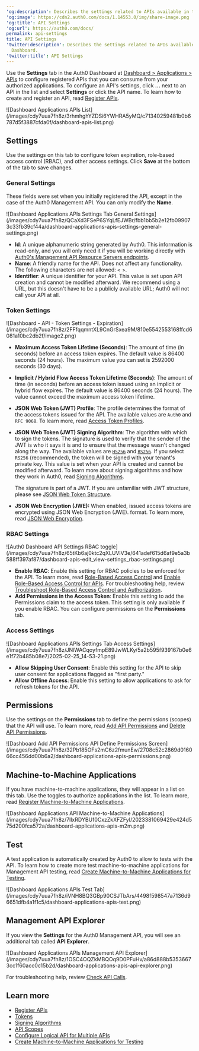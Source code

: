 ---
'og:description': Describes the settings related to APIs available in the Auth0 Dashboard.
'og:image': https://cdn2.auth0.com/docs/1.14553.0/img/share-image.png
'og:title': API Settings
'og:url': https://auth0.com/docs/
permalink: api-settings
title: API Settings
'twitter:description': Describes the settings related to APIs available in the Auth0
  Dashboard.
'twitter:title': API Settings
---
Use the **Settings** tab in the <Tooltip tip="Auth0 Dashboard: Auth0's main product to configure your services." cta="View Glossary" href="/docs/glossary?term=Auth0+Dashboard">Auth0 Dashboard</Tooltip> at [Dashboard > Applications > APIs](https://manage.auth0.com/#/apis) to configure registered APIs that you can consume from your authorized applications. To configure an API's settings, click **...** next to an API in the list and select **Settings** or click the API name. To learn how to create and register an API, read [Register APIs](/docs/get-started/auth0-overview/set-up-apis).

<Frame>![Dashboard Applications APIs List](/images/cdy7uua7fh8z/3rhmhghYZDSi6YWHRA5yMQ/c71340259481b0b6787d5f3887cfda0f/dashboard-apis-list.png)</Frame>

## Settings

Use the settings on this tab to configure token expiration, role-based access control (RBAC), and other access settings. Click **Save** at the bottom of the tab to save changes.

### General Settings

These fields were set when you initially registered the API, except in the case of the Auth0 <Tooltip tip="Management API: A product to allow customers to perform administrative tasks." cta="View Glossary" href="/docs/glossary?term=Management+API">Management API</Tooltip>. You can only modify the **Name**.

<Frame>![Dashboard Applications APIs Settings Tab General Settings](/images/cdy7uua7fh8z/QCaXd3FSeP6SYqLfEJWBr/fbb1bb5b2e12fb099073c33fb39cf44a/dashboard-applications-apis-settings-general-settings.png)</Frame>

* **Id**: A unique alphanumeric string generated by Auth0. This information is read-only, and you will only need it if you will be working directly with [Auth0's Management API Resource Servers endpoints](https://auth0.com/docs/api/management/v2#!/Resource_Servers/get_resource_servers_by_id).
* **Name**: A friendly name for the API. Does not affect any functionality. The following characters are not allowed: `< >`.
* **Identifier**: A unique identifier for your API. This value is set upon API creation and cannot be modified afterward. We recommend using a URL, but this doesn't have to be a publicly available URL; Auth0 will not call your API at all.

### Token Settings

<Frame>![Dashboard - API - Token Settings - Expiration](/images/cdy7uua7fh8z/2FFfqqmntXL9CnGrSxea9M/810e5542553168ffcd6081a10bc2db2f/image2.png)</Frame>

* **Maximum <Tooltip tip="Access Token: Authorization credential, in the form of an opaque string or JWT, used to access an API." cta="View Glossary" href="/docs/glossary?term=Access+Token">Access Token</Tooltip> Lifetime (Seconds)**: The amount of time (in seconds) before an access token expires. The default value is 86400 seconds (24 hours). The maximum value you can set is 2592000 seconds (30 days).
* **Implicit / Hybrid Flow Access Token Lifetime (Seconds)**: The amount of time (in seconds) before an access token issued using an implicit or hybrid flow expires. The default value is 86400 seconds (24 hours). The value cannot exceed the maximum access token lifetime.
* **<Tooltip tip="JSON Web Token (JWT): Standard ID Token format (and often Access Token format) used to represent claims securely between two parties." cta="View Glossary" href="/docs/glossary?term=JSON+Web+Token">JSON Web Token</Tooltip> (JWT) Profile**: The profile determines the format of the access tokens issued for the API. The available values are `Auth0` and `RFC 9068`. To learn more, read [Access Token Profiles](/docs/secure/tokens/access-tokens/access-token-profiles).
* **JSON Web Token (JWT) <Tooltip tip="Signing Algorithm: Algorithm used to digitally sign tokens to ensure the token has not been tampered with." cta="View Glossary" href="/docs/glossary?term=Signing+Algorithm">Signing Algorithm</Tooltip>**: The algorithm with which to sign the tokens. The signature is used to verify that the sender of the JWT is who it says it is and to ensure that the message wasn't changed along the way. The available values are [`HS256`](https://en.wikipedia.org/wiki/Symmetric-key_algorithm) and [`RS256`](https://en.wikipedia.org/wiki/Public-key_cryptography). If you select `RS256` (recommended), the token will be signed with your tenant's private key. This value is set when your API is created and cannot be modified afterward. To learn more about signing algorithms and how they work in Auth0, read [Signing Algorithms](/docs/get-started/applications/signing-algorithms).

  <Callout icon="file-lines" color="#0EA5E9" iconType="regular">

  The signature is part of a JWT. If you are unfamiliar with JWT structure, please see [JSON Web Token Structure](/docs/secure/tokens/json-web-tokens/json-web-token-structure).

  </Callout>
* **JSON Web Encryption (JWE):** When enabled, issued access tokens are encrypted using JSON Web Encryption (JWE). format. To learn more, read [JSON Web Encryption](/docs/secure/tokens/access-tokens/json-web-encryption).

### RBAC Settings

<Frame>![Auth0 Dashboard API Settings RBAC toggle](/images/cdy7uua7fh8z/65tKb6aj0ktc2qXLUVlV3e/641adef615d6af9e5a3b588ff397af87/dashboard-apis-edit_view-settings_rbac-settings.png)</Frame>

* **Enable RBAC**: Enable this setting for RBAC policies to be enforced for the API. To learn more, read [Role-Based Access Control](/docs/manage-users/access-control/rbac) and [Enable Role-Based Access Control for APIs](/docs/get-started/apis/enable-role-based-access-control-for-apis). For troubleshooting help, review [Troubleshoot Role-Based Access Control and Authorization](/docs/troubleshoot/authentication-issues/troubleshoot-rbac-authorization).
* **Add Permissions in the Access Token**: Enable this setting to add the Permissions claim to the access token. This setting is only available if you enable RBAC. You can configure permissions on the **Permissions** tab.

### Access Settings

<Frame>![Dashboard Applications APIs Settings Tab Access Settings](/images/cdy7uua7fh8z/JNlWACqoyfmpE89JwWLKy/5a2b595f939167b0e6e1f72b485b08e7/2025-02-25_14-53-21.png)</Frame>

* **Allow Skipping User Consent**: Enable this setting for the API to skip user consent for applications flagged as "first party."
* **Allow Offline Access**: Enable this setting to allow applications to ask for <Tooltip tip="Refresh Token: Token used to obtain a renewed Access Token without forcing users to log in again." cta="View Glossary" href="/docs/glossary?term=refresh+tokens">refresh tokens</Tooltip> for the API.

## Permissions

Use the settings on the **Permissions** tab to define the permissions (scopes) that the API will use. To learn more, read [Add API Permissions](/docs/get-started/apis/add-api-permissions) and [Delete API Permissions](/docs/get-started/apis/delete-api-permissions).

<Frame>![Dashboard Add API Permissions API Define Permissions Screen](/images/cdy7uua7fh8z/32Pb185OFs2mC6z2fmunEw/2708c52c2869d016066cc456dd00b6a2/dashboard-applications-apis-permissions.png)</Frame>

## Machine-to-Machine Applications

If you have machine-to-machine applications, they will appear in a list on this tab. Use the toggles to authorize applications in the list. To learn more, read [Register Machine-to-Machine Applications](/docs/get-started/auth0-overview/create-applications/machine-to-machine-apps).

<Frame>![Dashboard Applications API Machine-to-Machine Applications](/images/cdy7uua7fh8z/7lIxRDYBUf0CxzZkXFZFyI/2023381069429e424d575d200fca572a/dashboard-applications-apis-m2m.png)</Frame>

## Test

A test application is automatically created by Auth0 to allow to tests with the API. To learn how to create more test machine-to-machine applications for Management API testing, read [Create Machine-to-Machine Applications for Testing](/docs/get-started/apis/create-m2m-app-test).

<Frame>![Dashboard Applications APIs Test Tab](/images/cdy7uua7fh8z/iVNH8BQ3GBp90CSJTbArs/4498f598547a7136d96651dfb4a1f1c5/dashboard-applications-apis-test.png)</Frame>

## Management API Explorer

If you view the **Settings** for the Auth0 Management API, you will see an additional tab called **API Explorer**.

<Frame>![Dashboard Applications APIs Management API Explorer](/images/cdy7uua7fh8z/1OSC4OQZkMBQOq9D0PFuHv/a86d888b53536673cc1f60acc0c15b2d/dashboard-applications-apis-api-explorer.png)</Frame>

For troubleshooting help, review [Check API Calls](/docs/troubleshoot/authentication-issues/check-api-calls).

## Learn more

* [Register APIs](/docs/get-started/auth0-overview/set-up-apis)
* [Tokens](/docs/secure/tokens)
* [Signing Algorithms](/docs/get-started/applications/signing-algorithms)
* [API Scopes](/docs/get-started/apis/scopes/api-scopes)
* [Configure Logical API for Multiple APIs](/docs/get-started/apis/set-logical-api)
* [Create Machine-to-Machine Applications for Testing](/docs/get-started/apis/create-m2m-app-test)